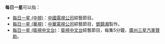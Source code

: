 '''每日一星'''可以指：
*[[每日一星_(中視)|每日一星 (中視)]]：[[中國電視公司|中國電視公司]]綜藝節目。
*[[每日一星_(華視)|每日一星 (華視)]]：[[中華電視公司|中華電視公司]]綜藝節目，[[鄧鎮湘|鄧鎮湘]]製作。
*[[每日一星_(衛視中文台)|每日一星 (衛視中文台)]]：[[衛視中文台|衛視中文台]]綜藝節目，每集5分鐘，[[廣州三星汽車|廣州三星汽車]][[贊助|贊助]]。
{{消歧義|CAT=四字作品消歧義|M每}}